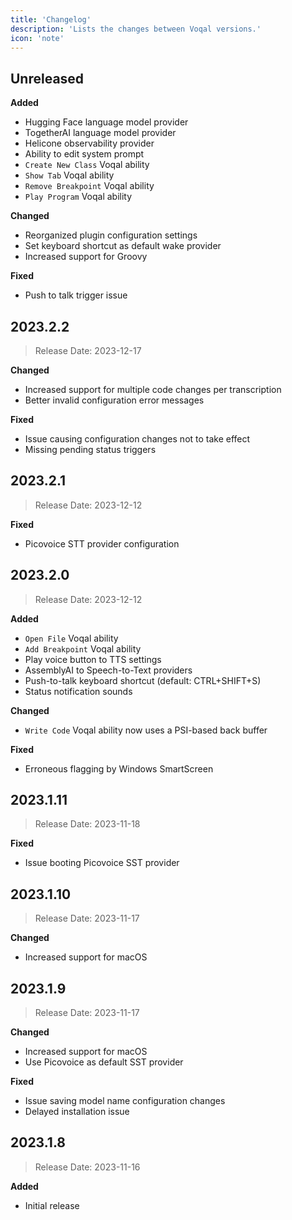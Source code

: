 ```yaml
---
title: 'Changelog'
description: 'Lists the changes between Voqal versions.'
icon: 'note'
---
```


## Unreleased

**Added**

- Hugging Face language model provider
- TogetherAI language model provider
- Helicone observability provider
- Ability to edit system prompt
- `Create New Class` Voqal ability
- `Show Tab` Voqal ability
- `Remove Breakpoint` Voqal ability
- `Play Program` Voqal ability

**Changed**

- Reorganized plugin configuration settings
- Set keyboard shortcut as default wake provider
- Increased support for Groovy

**Fixed**

- Push to talk trigger issue

## 2023.2.2
> Release Date: 2023-12-17

**Changed**

- Increased support for multiple code changes per transcription
- Better invalid configuration error messages

**Fixed**

- Issue causing configuration changes not to take effect
- Missing pending status triggers

## 2023.2.1
> Release Date: 2023-12-12

**Fixed**

- Picovoice STT provider configuration

## 2023.2.0
> Release Date: 2023-12-12

**Added**

- `Open File` Voqal ability
- `Add Breakpoint` Voqal ability
- Play voice button to TTS settings
- AssemblyAI to Speech-to-Text providers
- Push-to-talk keyboard shortcut (default: CTRL+SHIFT+S)
- Status notification sounds

**Changed**

- `Write Code` Voqal ability now uses a PSI-based back buffer

**Fixed**

- Erroneous flagging by Windows SmartScreen

## 2023.1.11
> Release Date: 2023-11-18

**Fixed**

- Issue booting Picovoice SST provider

## 2023.1.10
> Release Date: 2023-11-17

**Changed**

- Increased support for macOS

## 2023.1.9
> Release Date: 2023-11-17

**Changed**

- Increased support for macOS
- Use Picovoice as default SST provider

**Fixed**

- Issue saving model name configuration changes
- Delayed installation issue

## 2023.1.8
> Release Date: 2023-11-16

**Added**

- Initial release
